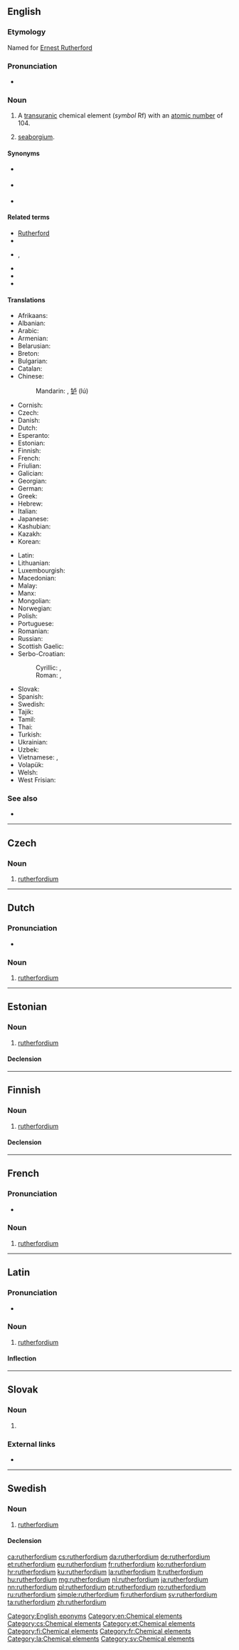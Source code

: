 {{also|Rutherfordium}}
==English==
{{elements|Rf|lawrencium|Lr|dubnium|Db}}

===Etymology===
Named for [[w:Ernest Rutherford|Ernest Rutherford]]

===Pronunciation===
* {{audio|En-rutherfordium (2).oga|Audio|lang=en}}

===Noun===
{{en-noun|-}}
{{wikipedia}}

# A [[transuranic]] chemical element (''symbol'' Rf) with an [[atomic number]] of 104.
# {{lb|en|obsolete}} {{non-gloss definition|A rejected name for}} [[seaborgium]].

====Synonyms====
* {{l|en|eka-hafnium}} {{qualifier|used before the element was discovered}}
* {{l|en|kurchatovium}} {{qualifier|name proposed by Russian scientists, but rejected}}
* {{l|en|unnilquadium}} {{qualifier|used before the element was officially named}}

====Related terms====
* [[w:Ernest Rutherford|Rutherford]]
* {{l|en|rutherford}}<!--unit of radioactive decay-->
* {{l|en|rutherfordine}}, {{l|en|rutherfordite}}
* {{l|en|Rutherford model}}
* {{l|en|Rutherford scattering}}
* {{l|en|rutherfordate}}

====Translations====
{{trans-top|chemical element}}
* Afrikaans: {{t|af|rutherfordium}}
* Albanian: {{t|sq|raderfordium}}
* Arabic: {{t|ar|رُوذَرْفُورْدِيُوم|tr=roḏarfordiyum|m}}
* Armenian: {{t|hy|ռեզերֆորդիում}}
* Belarusian: {{t|be|курча́товiй|m}}
* Breton: {{t|br|rutherfordiom}}
* Bulgarian: {{t|bg|ръдърфордий|m}}
* Catalan: {{t+|ca|rutherfordi|m}}
* Chinese:
*: Mandarin: {{t+|cmn|鑪}}, [[𬬻]] (lú)
* Cornish: {{t|kw|rutherfordyum}}
* Czech: {{t+|cs|rutherfordium|n}}
* Danish: {{t+|da|rutherfordium|n}}
* Dutch: {{t+|nl|rutherfordium|n}}
* Esperanto: {{t|eo|ruterfordio}}
* Estonian: {{t+|et|rutherfordium}}
* Finnish: {{t+|fi|rutherfordium}}
* French: {{t+|fr|rutherfordium|m}}
* Friulian: {{t|fur|rutherfordi}}
* Galician: {{t+|gl|rutherfordio|m}}
* Georgian: {{t|ka|კურჩატოვიუმი}}
* German: {{t+|de|Rutherfordium|n}}
* Greek: {{t|el|ραδερφόρντιο|n}}
* Hebrew: {{t|he|רותרפורדיום|tr=ruterfórdiyum}}
* Italian: {{t+|it|rutherfordio|m}}
* Japanese: {{t+|ja|ラザホージウム|tr=razahōjiumu}}
* Kashubian: {{t|csb|rutherford}}
* Kazakh: {{t|kk|курчатовий|sc=Cyrl}}
* Korean: {{t+|ko|러더포듐|tr=reodeopodyum}}
{{trans-mid}}
* Latin: {{t+|la|rutherfordium}}
* Lithuanian: {{t|lt|ruterfordis}}
* Luxembourgish: {{t|lb|Rutherfordium}}
* Macedonian: {{t|mk|радерфордиум|m}}
* Malay: {{t|ms|ruterfordium}}
* Manx: {{t|gv|rutherfordium}}
* Mongolian: {{t|mn|курчатоби}}
* Norwegian: {{t|no|rutherfordium}}
* Polish: {{t+|pl|rutherford|m}}
* Portuguese: {{t+|pt|ruterfórdio|m}}
* Romanian: {{t+|ro|rutherfordiu|n}}
* Russian: {{t+|ru|резерфо́рдий|m}}
* Scottish Gaelic: {{t|gd|rutarfoirdiam}}
* Serbo-Croatian:
*: Cyrillic: {{t|sh|ратерфордиjум|m|sc=Cyrl}}, {{t|sh|рутхерфордиј|sc=Cyrl}}
*: Roman: {{t|sh|raterfordijum|m}}, {{t+|sh|rutherfordij}}
* Slovak: {{t|sk|rutherfordium|n}}
* Spanish: {{t+|es|rutherfordio|m}}
* Swedish: {{t+|sv|rutherfordium|n}}
* Tajik: {{t|tg|резерфордий}}
* Tamil: {{t|ta|ருதெர்போர்டியம்}}
* Thai: {{t|th|รูเทอร์ฟอร์เดียม|tr=rūthoefodiam}}
* Turkish: {{t+|tr|rutherfordyum}}
* Ukrainian: {{t|uk|резерфо́рдiй|m}}
* Uzbek: {{t|uz|rezerfodiy|sc=Cyrl}}
* Vietnamese: {{t+|vi|rutherfordi}}, {{t|vi|kusatovi}}
* Volapük: {{t+|vo|ruterfordin}}
* Welsh: {{t|cy|rutherffordiwm}}
* West Frisian: {{t|fy|rutherfordium}}
{{trans-bottom}}

===See also===
* {{l|en|seaborgium}}<!--for which the name "rutherfordium" was proposed before the element was officially named-->

[[Category:English eponyms]]
[[Category:en:Chemical elements]]

----

==Czech==

===Noun===
{{cs-noun|g=n}}

# [[#English|rutherfordium]]

[[Category:cs:Chemical elements]]

----

==Dutch==
{{wikipedia|lang=nl}}
{{elements|Rf|lawrencium|Lr|dubnium|Db|lang=nl}}

===Pronunciation===
* {{audio|Nl-rutherfordium.ogg|Audio|lang=nl}}

===Noun===
{{nl-noun|n|-|-}}

# [[#English|rutherfordium]]

----

==Estonian==

===Noun===
{{et-noun|rutherfordiumi|rutherfordiumi|par2=rutherfordiumit}}

# [[#English|rutherfordium]]

====Declension====
{{et-decl-seminar|rutherfordium}}
{{et-decl-õpik|n=sg|rutherfordium|i}}

[[Category:et:Chemical elements]]

----

==Finnish==
{{wikipedia|lang=fi}}

===Noun===
{{fi-noun}}

# [[#English|rutherfordium]]

====Declension====
{{fi-decl-risti|n=sg|rutherfordium|||a|i=0}}

[[Category:fi:Chemical elements]]

----

==French==

===Pronunciation===
* {{IPA|/ʁy.tɛʁ.fɔʁ.djɔm/|lang=fr}}

===Noun===
{{fr-noun|m}}

# [[rutherfordium#English|rutherfordium]]

[[Category:fr:Chemical elements]]

----

==Latin==
{{wikipedia|lang=la}}

===Pronunciation===
* {{la-IPA|rutherfordium}}

===Noun===
{{la-noun|new=1|rutherfordium|rutherfordiī|n|second}}

# [[#English|rutherfordium]]

====Inflection====
{{la-decl-2nd-N|rutherfordi}}

[[Category:la:Chemical elements]]

----

==Slovak==
{{elements|Rf|lawrencium|Lr|dubnium|Db|lang=sk}}

===Noun===
{{sk-noun|g=n|gen=rutherfordia|decl=mesto}}

# {{l|en|rutherfordium}} {{gloss|element}}

===External links===
* {{R:SDK}}

----

==Swedish==
{{wikipedia|lang=sv}}

===Noun===
{{sv-noun|n}}

# [[#English|rutherfordium]]

====Declension====
{{sv-noun-unc-irreg-n|2=rutherfordiumet}}

[[Category:sv:Chemical elements]]

[[ca:rutherfordium]]
[[cs:rutherfordium]]
[[da:rutherfordium]]
[[de:rutherfordium]]
[[et:rutherfordium]]
[[eu:rutherfordium]]
[[fr:rutherfordium]]
[[ko:rutherfordium]]
[[hr:rutherfordium]]
[[ku:rutherfordium]]
[[la:rutherfordium]]
[[lt:rutherfordium]]
[[hu:rutherfordium]]
[[mg:rutherfordium]]
[[nl:rutherfordium]]
[[ja:rutherfordium]]
[[nn:rutherfordium]]
[[pl:rutherfordium]]
[[pt:rutherfordium]]
[[ro:rutherfordium]]
[[ru:rutherfordium]]
[[simple:rutherfordium]]
[[fi:rutherfordium]]
[[sv:rutherfordium]]
[[ta:rutherfordium]]
[[zh:rutherfordium]]